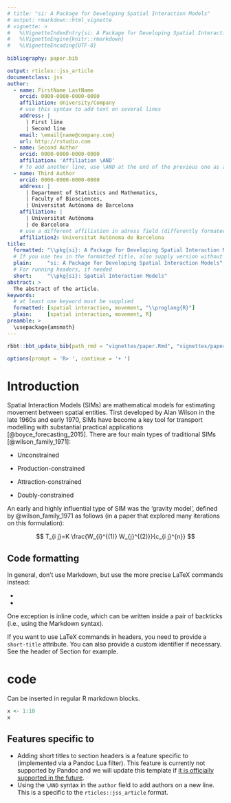 ```yaml
---
# title: "si: A Package for Developing Spatial Interaction Models"
# output: rmarkdown::html_vignette
# vignette: >
#   %\VignetteIndexEntry{si: A Package for Developing Spatial Interaction Models}
#   %\VignetteEngine{knitr::rmarkdown}
#   %\VignetteEncoding{UTF-8}
  
bibliography: paper.bib

output: rticles::jss_article
documentclass: jss
author:
  - name: FirstName LastName
    orcid: 0000-0000-0000-0000
    affiliation: University/Company
    # use this syntax to add text on several lines
    address: |
      | First line
      | Second line
    email: \email{name@company.com}
    url: http://rstudio.com
  - name: Second Author
    orcid: 0000-0000-0000-0000
    affiliation: 'Affiliation \AND'
    # To add another line, use \AND at the end of the previous one as above
  - name: Third Author
    orcid: 0000-0000-0000-0000
    address: |
      | Department of Statistics and Mathematics,
      | Faculty of Biosciences,
      | Universitat Autònoma de Barcelona
    affiliation: |
      | Universitat Autònoma
      | de Barcelona
    # use a different affiliation in adress field (differently formated here)
    affiliation2: Universitat Autònoma de Barcelona
title:
  formatted: "\\pkg{si}: A Package for Developing Spatial Interaction Models"
  # If you use tex in the formatted title, also supply version without
  plain:     "si: A Package for Developing Spatial Interaction Models"
  # For running headers, if needed
  short:     "\\pkg{si}: Spatial Interaction Models"
abstract: >
  The abstract of the article.
keywords:
  # at least one keyword must be supplied
  formatted: [spatial interaction, movement, "\\proglang{R}"]
  plain:     [spatial interaction, movement, R]
preamble: >
  \usepackage{amsmath}
---
```


```r
rbbt::bbt_update_bib(path_rmd = "vignettes/paper.Rmd", "vignettes/paper.bib")
```

```r
options(prompt = 'R> ', continue = '+ ')
```

# Introduction

Spatial Interaction Models (SIMs) are mathematical models for estimating movement between spatial entities.
Tirst developed by Alan Wilson in the late 1960s and early 1970, SIMs have become a key tool for transport modelling with substantial practical applications [@boyce_forecasting_2015]. There are four main types of traditional SIMs [@wilson_family_1971]:

-   Unconstrained

-   Production-constrained

-   Attraction-constrained

-   Doubly-constrained

An early and highly influential type of SIM was the 'gravity model', defined by @wilson_family_1971 as follows (in a paper that explored many iterations on this formulation):

$$
T_{i j}=K \frac{W_{i}^{(1)} W_{j}^{(2)}}{c_{i j}^{n}}
$$

## Code formatting

In general, don't use Markdown, but use the more precise LaTeX commands instead:

-   \proglang{Java}

-   \pkg{plyr}

One exception is inline code, which can be written inside a pair of backticks (i.e., using the Markdown syntax).

If you want to use LaTeX commands in headers, you need to provide a `short-title` attribute.
You can also provide a custom identifier if necessary.
See the header of Section \ref{r-code} for example.

# \proglang{R} code {#r-code short-title="R code"}

Can be inserted in regular R markdown blocks.

```r
x <- 1:10
x
```

## Features specific to \pkg{rticles} {short-title="Features specific to rticles"}

-   Adding short titles to section headers is a feature specific to \pkg{rticles} (implemented via a Pandoc Lua filter). This feature is currently not supported by Pandoc and we will update this template if [it is officially supported in the future](https://github.com/jgm/pandoc/issues/4409).
-   Using the `\AND` syntax in the `author` field to add authors on a new line. This is a specific to the `rticles::jss_article` format.
